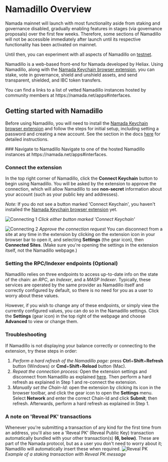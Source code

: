 
# Namadillo Overview

<Callout type='info'>
Namada mainnet will launch with most functionality aside from staking and governance disabled, gradually enabling features in stages (via governance proposals) over the first 
few weeks. Therefore, some sections of Namadillo will not be accessible immediately after launch until its respective functionality has been activated on mainnet.  

Until then, you can experiment with all aspects of Namadillo on [testnet](../networks/testnets.mdx).
</Callout>

Namadillo is a web-based front-end for Namada developed by Heliax. Using Namadillo, along with the [Namada Keychain browser extension](./wallet/web-wallet.mdx), 
you can stake, vote in governance, shield and unshield assets, and send transparent, shielded, and IBC token transfers.  

<Callout emoji='😎'>
You can find a links to a list of vetted Namadillo instances hosted by community members at https://namada.net/apps#interfaces.
</Callout>

## Getting started with Namadillo

Before using Namadillo, you will need to install the [Namada Keychain browser extension](../wallet/web-wallet.mdx) and 
follow the steps for initial setup, including setting a password and creating a new account. See the section in the docs [here](../wallet/web-wallet.mdx) for detailed 
instructions.

<Steps>
### Navigate to Namadillo
Navigate to one of the hosted Namadillo instances at https://namada.net/apps#interfaces.

### Connect the extension
In the top right corner of Namadillo, click the **Connect Keychain** button to begin using Namadillo. You will be asked by the extension 
to approve the connection, which will allow Namadillo to see **non-secret** information about your account (such as your public key and addresses).  

*Note:* If you do not see a button marked 'Connect Keychain', you haven't installed the [Namada Keychain browser extension](../../users/wallet/web-wallet.mdx) yet.  


![Connecting 1](../../../public/images/namadillo/connect1.png)
*Click either button marked 'Connect Keychain'*  

![Connecting 2](../../../public/images/namadillo/connect2.png)
*Approve the connection request*
<Callout type='info'>
You can disconnect from a site at any time in the extension by clicking on the extension icon in your browser bar to open it, and selecting 
**Settings** (the gear icon), then **Connected Sites**. (Make sure you're opening the settings in the extension itself, not the Namadillo webpage.)
</Callout>

</Steps>

### Setting the RPC/Indexer endpoints (Optional)
Namadillo relies on three endpoints to access up-to-date info on the state of the chain: an *RPC*, an *Indexer*, and a *MASP Indexer*. 
Typically, these services are operated by the same provider as Namadillo itself and correctly configured by default, so there is no need for you 
as a user to worry about these values.  

However, if you wish to change any of these endpoints, or simply view the currently configured values, you can do so in the Namadillo settings. Click 
the **Settings** (gear icon) in the top right of the webpage and choose **Advanced** to view or change them.

### Troubleshooting
If Namadillo is not displaying your balance correctly or connecting to the extension, try 
these steps in order:
1. *Perform a hard refresh of the Namadillo page:* press **Ctrl**+**Shift**+**Refresh** button (Windows) or **Cmd**+**Shift**+**Reload** button (Mac).
2. *Repeat the connection process:* Open the extension settings and disconnect from Namadillo as explained [here](#connect-the-extension). Then perform a hard refresh 
as explained in Step 1 and re-connect the extension.
3. *Manually set the Chain-Id*: open the extension by clicking its icon in the browser toolbar, and click the gear icon to open the 
**Settings** menu. Select **Network** and enter the correct Chain-Id and click **Submit**; then refresh. Afterwards, perform a hard refresh as 
explained in Step 1.

### A note on 'Reveal PK' transactions
Whenever you're submitting a transaction of any kind for the first time from an address, you'll also see a 'Reveal PK' (Reveal Public Key) 
transaction automatically bundled with your other transaction(s) **(6, below)**. These are part of the Namada protocol, but as a user you don't need 
to worry about it; Namadillo will automatically insert these when required.
![Reveal PK](../../../public/images/namadillo/stake5.png)
*Example of a staking transaction with Reveal PK message*